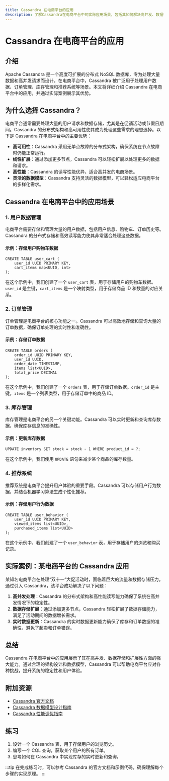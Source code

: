 ```yaml
---
title: Cassandra 在电商平台的应用
description: 了解Cassandra在电商平台中的实际应用场景，包括其如何解决高并发、数据存储和扩展性问题。
---
```


# Cassandra 在电商平台的应用

## 介绍

Apache Cassandra 是一个高度可扩展的分布式 NoSQL 数据库，专为处理大量数据和高并发请求而设计。在电商平台中，Cassandra 被广泛用于处理用户数据、订单管理、库存管理和推荐系统等场景。本文将详细介绍 Cassandra 在电商平台中的应用，并通过实际案例展示其优势。

## 为什么选择 Cassandra？

电商平台通常需要处理大量的用户请求和数据存储，尤其是在促销活动或节假日期间。Cassandra 的分布式架构和高可用性使其成为处理这些需求的理想选择。以下是 Cassandra 在电商平台中的主要优势：

- **高可用性**：Cassandra 采用无单点故障的分布式架构，确保系统在节点故障时仍能正常运行。
- **线性扩展**：通过添加更多节点，Cassandra 可以轻松扩展以处理更多的数据和请求。
- **高性能**：Cassandra 的读写性能优异，适合高并发的电商场景。
- **灵活的数据模型**：Cassandra 支持灵活的数据模型，可以轻松适应电商平台的多样化需求。

## Cassandra 在电商平台中的应用场景

### 1. 用户数据管理

电商平台需要存储和管理大量的用户数据，包括用户信息、购物车、订单历史等。Cassandra 的分布式存储和高效读写能力使其非常适合处理这些数据。

#### 示例：存储用户购物车数据

```cql
CREATE TABLE user_cart (
    user_id UUID PRIMARY KEY,
    cart_items map<UUID, int>
);
```

在这个示例中，我们创建了一个 `user_cart` 表，用于存储用户的购物车数据。`user_id` 是主键，`cart_items` 是一个映射类型，用于存储商品 ID 和数量的对应关系。

### 2. 订单管理

订单管理是电商平台的核心功能之一。Cassandra 可以高效地存储和查询大量的订单数据，确保订单处理的实时性和准确性。

#### 示例：存储订单数据

```cql
CREATE TABLE orders (
    order_id UUID PRIMARY KEY,
    user_id UUID,
    order_date TIMESTAMP,
    items list<UUID>,
    total_price DECIMAL
);
```

在这个示例中，我们创建了一个 `orders` 表，用于存储订单数据。`order_id` 是主键，`items` 是一个列表类型，用于存储订单中的商品 ID。

### 3. 库存管理

库存管理是电商平台的另一个关键功能。Cassandra 可以实时更新和查询库存数据，确保库存信息的准确性。

#### 示例：更新库存数据

```cql
UPDATE inventory SET stock = stock - 1 WHERE product_id = ?;
```

在这个示例中，我们使用 `UPDATE` 语句来减少某个商品的库存数量。

### 4. 推荐系统

推荐系统是电商平台提升用户体验的重要手段。Cassandra 可以存储用户行为数据，并结合机器学习算法生成个性化推荐。

#### 示例：存储用户行为数据

```cql
CREATE TABLE user_behavior (
    user_id UUID PRIMARY KEY,
    viewed_items list<UUID>,
    purchased_items list<UUID>
);
```

在这个示例中，我们创建了一个 `user_behavior` 表，用于存储用户的浏览和购买记录。

## 实际案例：某电商平台的 Cassandra 应用

某知名电商平台在处理“双十一”大促活动时，面临着巨大的流量和数据存储压力。通过引入 Cassandra，该平台成功解决了以下问题：

1. **高并发处理**：Cassandra 的分布式架构和高性能读写能力确保了系统在高并发情况下的稳定性。
2. **数据存储扩展**：通过添加更多节点，Cassandra 轻松扩展了数据存储能力，满足了活动期间的数据增长需求。
3. **实时数据更新**：Cassandra 的实时数据更新能力确保了库存和订单数据的准确性，避免了超卖和订单错误。

## 总结

Cassandra 在电商平台中的应用展示了其在高并发、数据存储和扩展性方面的强大能力。通过合理的架构设计和数据模型，Cassandra 可以帮助电商平台应对各种挑战，提升系统的稳定性和用户体验。

## 附加资源

- [Cassandra 官方文档](https://cassandra.apache.org/doc/latest/)
- [Cassandra 数据模型设计指南](https://docs.datastax.com/en/dse/6.7/cql/cql/cql_using/useExampleDataModel.html)
- [Cassandra 性能调优指南](https://docs.datastax.com/en/dse/6.7/dse-admin/datastax_enterprise/performance/index.html)

## 练习

1. 设计一个 Cassandra 表，用于存储用户的浏览历史。
2. 编写一个 CQL 查询，获取某个用户的所有订单。
3. 思考如何在 Cassandra 中实现库存的实时更新和查询。

:::tip
在完成练习时，可以参考 Cassandra 的官方文档和示例代码，确保理解每个步骤的实现原理。
:::
